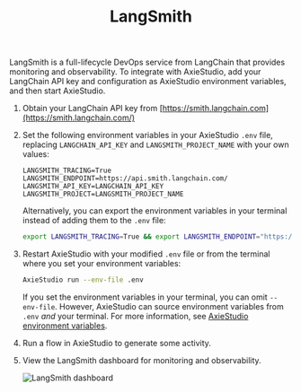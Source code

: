 ﻿---
title: LangSmith
slug: /integrations-langsmith
---

LangSmith is a full-lifecycle DevOps service from LangChain that provides monitoring and observability. To integrate with AxieStudio, add your LangChain API key and configuration as AxieStudio environment variables, and then start AxieStudio.

1. Obtain your LangChain API key from [https://smith.langchain.com](https://smith.langchain.com/)
2. Set the following environment variables in your AxieStudio `.env` file, replacing `LANGCHAIN_API_KEY` and `LANGSMITH_PROJECT_NAME` with your own values:

    ```text
    LANGSMITH_TRACING=True
    LANGSMITH_ENDPOINT=https://api.smith.langchain.com/
    LANGSMITH_API_KEY=LANGCHAIN_API_KEY
    LANGSMITH_PROJECT=LANGSMITH_PROJECT_NAME
    ```

    Alternatively, you can export the environment variables in your terminal instead of adding them to the `.env` file:

    ```bash
    export LANGSMITH_TRACING=True && export LANGSMITH_ENDPOINT="https://api.smith.langchain.com/" && export LANGSMITH_API_KEY="LANGCHAIN_API_KEY" && export LANGSMITH_PROJECT="LANGSMITH_PROJECT_NAME"
    ```

3. Restart AxieStudio with your modified `.env` file or from the terminal where you set your environment variables:

    ```bash
    AxieStudio run --env-file .env
    ```

    If you set the environment variables in your terminal, you can omit `--env-file`.
    However, AxieStudio can source environment variables from `.env` _and_ your terminal.
    For more information, see [AxieStudio environment variables](/environment-variables).

4. Run a flow in AxieStudio to generate some activity.

5. View the LangSmith dashboard for monitoring and observability.

    ![LangSmith dashboard](/img/langsmith-dashboard.png)